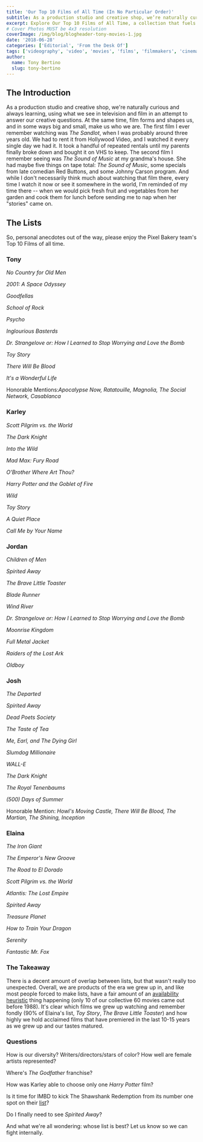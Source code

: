```yaml
---
title: 'Our Top 10 Films of All Time (In No Particular Order)'
subtitle: As a production studio and creative shop, we’re naturally curious and always learning, using what we see in television and film in an attempt to answer our creative questions.
excerpt: Explore Our Top 10 Films of All Time, a collection that fuels our creativity as a production studio and creative shop.
# Cover Photos MUST be 4x3 resolution
coverImage: /img/blog/blogheader-tony-movies-1.jpg
date: '2018-06-28'
categories: ['Editorial', 'From the Desk Of']
tags: ['videography', 'video', 'movies', 'films', 'filmmakers', 'cinematography', 'art']
author:
  name: Tony Bertino
  slug: tony-bertino
---
```

## The Introduction

As a production studio and creative shop, we're naturally curious and always learning, using what we see in television and film in an attempt to answer our creative questions. At the same time, film forms and shapes us, and in some ways big and small, make us who we are. The first film I ever remember watching was *The Sandlot*, when I was probably around three years old. We had to rent it from Hollywood Video, and I watched it every single day we had it. It took a handful of repeated rentals until my parents finally broke down and bought it on VHS to keep. The second film I remember seeing was *The Sound of Music* at my grandma's house. She had maybe five things on tape total: *The Sound of Music*, some specials from late comedian Red Buttons, and some Johnny Carson program. And while I don't necessarily think much about watching that film there, every time I watch it now or see it somewhere in the world, I'm reminded of my time there -- when we would pick fresh fruit and vegetables from her garden and cook them for lunch before sending me to nap when her "stories" came on.

## The Lists

So, personal anecdotes out of the way, please enjoy the Pixel Bakery team's Top 10 Films of all time.

### Tony

*No Country for Old Men*

*2001: A Space Odyssey*

*Goodfellas*

*School of Rock*

*Psycho*

*Inglourious Basterds*

*Dr. Strangelove or: How I Learned to Stop Worrying and Love the Bomb*

*Toy Story*

*There Will Be Blood*

*It's a Wonderful Life*

Honorable Mentions:*Apocalypse Now, Ratatouille, Magnolia, The Social Network, Casablanca*

### Karley

*Scott Pilgrim vs. the World*

*The Dark Knight*

*Into the Wild*

*Mad Max: Fury Road*

*O'Brother Where Art Thou?*

*Harry Potter and the Goblet of Fire*

*Wild*

*Toy Story*

*A Quiet Place*

*Call Me by Your Name*

### Jordan

*Children of Men*

*Spirited Away*

*The Brave Little Toaster*

*Blade Runner*

*Wind River*

*Dr. Strangelove or: How I Learned to Stop Worrying and Love the Bomb*

*Moonrise Kingdom*

*Full Metal Jacket*

*Raiders of the Lost Ark*

*Oldboy*

### Josh

*The Departed*

*Spirited Away*

*Dead Poets Society*

*The Taste of Tea*

*Me, Earl, and The Dying Girl*

*Slumdog Millionaire*

*WALL-E*

*The Dark Knight*

*The Royal Tenenbaums*

*(500) Days of Summer*

Honorable Mention: *Howl's Moving Castle, There Will Be Blood, The Martian, The Shining, Inception*

### Elaina

*The Iron Giant*

*The Emperor's New Groove*

*The Road to El Dorado*

*Scott Pilgrim vs. the World*

*Atlantis: The Lost Empire*

*Spirited Away*

*Treasure Planet*

*How to Train Your Dragon*

*Serenity*

*Fantastic Mr. Fox*

### The Takeaway

There is a decent amount of overlap between lists, but that wasn't really too unexpected. Overall, we are products of the era we grew up in, and like most people forced to make lists, have a fair amount of an [availability heuristic](https://thedecisionlab.com/biases/availability-heuristic) thing happening (only 10 of our collective 60 movies came out before 1988). It's clear which films we grew up watching and remember fondly (90% of Elaina's list, *Toy Story*, *The Brave Little Toaster*) and how highly we hold acclaimed films that have premiered in the last 10-15 years as we grew up and our tastes matured.

### Questions

How is our diversity? Writers/directors/stars of color? How well are female artists represented?

Where's *The Godfather* franchise?

How was Karley able to choose only one *Harry Potter* film?

Is it time for IMBD to kick The Shawshank Redemption from its number one spot on their [list](https://www.imdb.com/chart/top)?

Do I finally need to see *Spirited Away*?

And what we're all wondering: whose list is best? Let us know so we can fight internally.